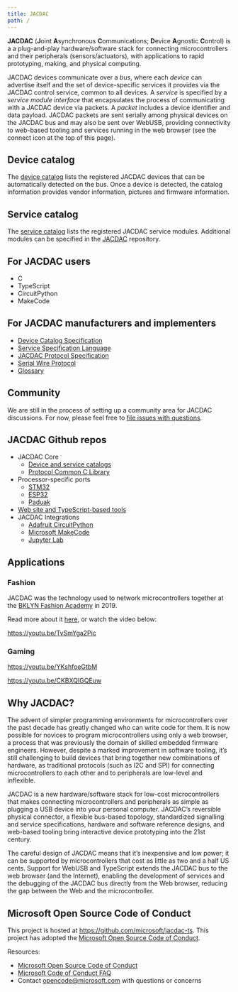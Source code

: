 ```yaml
---
title: JACDAC
path: /
---
```


**JACDAC** (**J**oint **A**synchronous **C**ommunications; **D**evice **A**gnostic **C**ontrol) is a
a plug-and-play hardware/software stack for connecting microcontrollers and their peripherals 
(sensors/actuators), with applications to rapid prototyping, making, and physical computing. 

JACDAC devices communicate over a *bus*, where each *device* can advertise itself and the set of device-specific services it provides via the JACDAC control service, common to all devices. A *service* is specified by a *service module interface* that encapsulates the process of communicating with a JACDAC device via packets. A *packet* includes a device identifier and data payload. JACDAC packets are sent serially among physical devices on the JACDAC bus and may also be sent over WebUSB, providing connectivity to web-based tooling and services running in the web browser (see the connect icon at the top of this page). 

## Device catalog

The [device catalog](/devices) lists the registered JACDAC devices that 
can be automatically detected on the bus. Once a device is detected, 
the catalog information provides vendor information, pictures and firmware information.

<DeviceSpecificationList count={3} shuffle={true} />

## Service catalog

The [service catalog](/services) lists the registered JACDAC service
modules. Additional modules can be specified in the [JACDAC](https://github.com/microsoft/jacdac) 
repository.

<ServiceSpecificationList count={3} shuffle={true} />

## For JACDAC users

* C
* TypeScript
* CircuitPython
* MakeCode

## For JACDAC manufacturers and implementers

* [Device Catalog Specification](./reference/device-catalog)
* [Service Specification Language](./reference/service-spec-language)
* [JACDAC Protocol Specification](./reference/jacdac-protocol)
* [Serial Wire Protocol](./reference/serial-protocol)
* [Glossary](./reference/glossary)

## Community

We are still in the process of setting up a community area for JACDAC discussions.
For now, please feel free to [file issues with questions](https://github.com/microsoft/jacdac/issues).

## JACDAC Github repos

- JACDAC Core
  - [Device and service catalogs](https://github.com/microsoft/jacdac)
  - [Protocol Common C Library](https://github.com/microsoft/jacdac-c)
- Processor-specific ports
  - [STM32](https://github.com/microsoft/jacdac-stm32x0)
  - [ESP32](https://github.com/microsoft/jacdac-esp32)
  - [Paduak](https://github.com/microsoft/jacdac-padauk)
- [Web site and TypeScript-based tools](https://github.com/jacdac-ts/)
- JACDAC Integrations
   - [Adafruit CircuitPython](https://github.com/microsoft/jacdac-circuitpython)
   - [Microsoft MakeCode](https://github.com/microsoft/pxt-jacdac-services) 
   - [Jupyter Lab](https://github.com/microsoft/jupyter-jacdac)

## Applications

### Fashion

JACDAC was the technology used to network microcontrollers together at the 
[BKLYN Fashion Academy](https://www.bklynlibrary.org/bklyn-fashion-academy) in 2019.

Read more about it [here](https://www.microsoft.com/en-us/research/blog/fashion-forward-researchers-designers-debut-new-tech-on-new-york-city-runway), 
or watch the video below:

https://youtu.be/TvSmYga2Pic

### Gaming

https://youtu.be/YKshfoeGtbM

https://youtu.be/CKBXQIGQEuw

## Why JACDAC?

The advent of simpler programming environments for microcontrollers over the past decade has greatly 
changed who can write code for them. It is now possible for novices to program microcontrollers using only a 
web browser, a process that was previously the domain of skilled embedded firmware engineers. 
However, despite a marked improvement in software tooling, it’s still challenging to build devices 
that bring together new combinations of hardware, as traditional protocols (such as I2C and SPI) 
for connecting microcontrollers to each other and to peripherals are low-level and inflexible. 

JACDAC is a new hardware/software stack for low-cost microcontrollers that makes connecting microcontrollers and peripherals 
as simple as plugging a USB device into your personal computer. JACDAC’s reversible physical connector, a flexible bus-based topology, 
standardized signalling and service specifications, hardware and software reference designs, and web-based tooling bring interactive 
device prototyping into the 21st century. 

The careful design of JACDAC means that it’s inexpensive and low power; it can be supported by 
microcontrollers that cost as little as two and a half US cents.  Support for WebUSB and TypeScript extends the JACDAC bus to the web 
browser (and the Internet), enabling the development of services and the debugging of the JACDAC bus directly from the Web browser, 
reducing the gap between the Web and the microcontroller.

## Microsoft Open Source Code of Conduct

This project is hosted at https://github.com/microsoft/jacdac-ts. This project has adopted the [Microsoft Open Source Code of Conduct](https://opensource.microsoft.com/codeofconduct/).

Resources:

- [Microsoft Open Source Code of Conduct](https://opensource.microsoft.com/codeofconduct/)
- [Microsoft Code of Conduct FAQ](https://opensource.microsoft.com/codeofconduct/faq/)
- Contact [opencode@microsoft.com](mailto:opencode@microsoft.com) with questions or concerns
